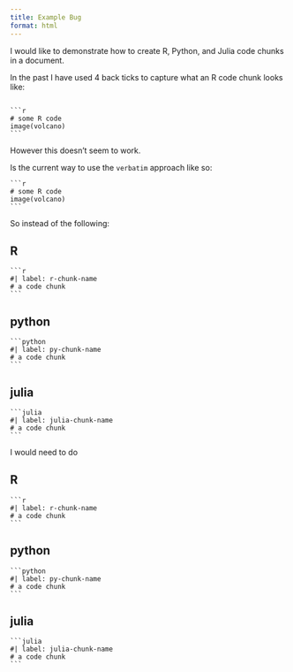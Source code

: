 ```yaml
---
title: Example Bug
format: html
---
```


I would like to demonstrate how to create R, Python, and Julia code chunks in a document.

In the past I have used 4 back ticks to capture what an R code chunk looks like:

````

```r
# some R code
image(volcano)
```

````

However this doesn't seem to work.

Is the current way to use the `verbatim` approach like so:

````verbatim

```r
# some R code
image(volcano)
```

````

So instead of the following:

::: {.panel-tabset}

## R

````
```r
#| label: r-chunk-name
# a code chunk
```
````

## python

````
```python
#| label: py-chunk-name
# a code chunk
```
````

## julia

````
```julia
#| label: julia-chunk-name
# a code chunk
```
````

::: 

I would need to do

::: {.panel-tabset}

## R

````verbatim
```r
#| label: r-chunk-name
# a code chunk
```
````

## python

````verbatim
```python
#| label: py-chunk-name
# a code chunk
```
````

## julia

````verbatim
```julia
#| label: julia-chunk-name
# a code chunk
```
````

::: 
